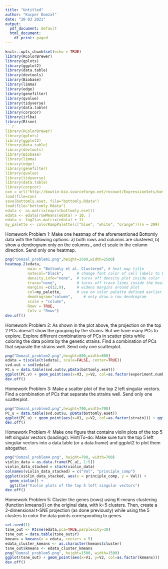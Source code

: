 ---
title: "Untitled"
author: "Kacper Domżał"
date: "20 03 2021"
output:
  pdf_document: default
  html_document:
    df_print: paged
---

```{r setup, include=FALSE}
knitr::opts_chunk$set(echo = TRUE)
library(RColorBrewer)
library(gplots)
library(ggplot2)
library(data.table)
library(devtools)
library(Biobase)
library(limma)
library(edge)
library(genefilter)
library(qvalue)
library(tidyverse)
library(data.table)
library(corpcor)
library(irlba)
library(Rtsne)
```{r dataandmodule, echo=FALSE}
library(RColorBrewer)
library(gplots)
library(ggplot2)
library(data.table)
library(devtools)
library(Biobase)
library(limma)
library(edge)
library(genefilter)
library(qvalue)
library(tidyverse)
library(data.table)
library(corpcor)
con = url("http://bowtie-bio.sourceforge.net/recount/ExpressionSets/bottomly_eset.RData")
load(file=con)
save(bottomly.eset, file="bottomly.Rdata")
load(file="bottomly.Rdata")
edata <- as.matrix(exprs(bottomly.eset))
edata <- edata[rowMeans(edata) > 10, ]
edata <- log2(as.matrix(edata) + 1)
my_palette <- colorRampPalette(c("blue", "white", "orange"))(n = 299)
```



Homework Problem 1: Make one heatmap of the aforementioned Bottomly data with 
the following options:
a) both rows and columns are clustered, 
b) show a dendrogram only on the columns., 
and c) scale in the column direction. Send only one heatmap. 
```{r problem1}
png("Domzal_problem1.png",height=2500,width=2500)
heatmap.2(edata,
          main = "Bottomly et al. Clustered", # heat map title
          notecol="black",      # change font color of cell labels to black
          density.info="none",  # turns off density plot inside color legend
          trace="none",         # turns off trace lines inside the heat map
          margins =c(12,9),     # widens margins around plot
          col=my_palette,       # use on color palette defined earlier 
          dendrogram="column",     # only draw a row dendrogram
          scale = "column",
          Rowv = TRUE,
          Colv = "Rowv")
dev.off()
```

Homework Problem 2: As shown in the plot above, the projection on the top 2 PCs doesn’t show the 
grouping by the strains. But we have many PCs to explore. Explore different combinations of PCs in scatter plots
while coloring the data points by the genetic strains. 
Find a combination of PCs that separate the strains well. Send only one scatterplot.
```{r problem2}
png("Domzal_problem2.png",height=800,width=800)
edata = t(scale(t(edata), scale=FALSE, center=TRUE))
svd.out = svd(edata)
PC.v = data.table(svd.out$v,pData(bottomly.eset))
ggplot(PC.v) + geom_point(aes(x=V3, y=V2, col=as.factor(experiment.number)))
dev.off()
```

Homework Problem 3: Make a scatter plot of the top 2 left singular vectors.
Find a combination of PCs that separate the strains well. Send only one scatterplot.
```{r problem3}
png("Domzal_problem3.png",height=700,width=700)
PC_u = data.table(svd.out$u, pData(bottomly.eset)) 
ggplot(PC_u) + geom_point(aes(x=V1, y=V2, col=as.factor(strain))) + ggtitle("Scatter plot of the top 2 left singular vectors") 
dev.off()

```


Homework Problem 4: Make one figure that contains violin plots of the top 5 left singular vectors (loadings). 
Hint/To-do: Make sure turn the top 5 left singular vectors into a data.table (or a data.frame) and 
ggplot2 to plot them altogether.
```{r problem4}
png("Domzal_problem4.png", height=700, width=700)
violin_data = as.data.frame(PC_u[, 1:5])  
violin_data_stacked = stack(violin_data)  
colnames(violin_data_stacked) = c("Val", "principle_comp")  
ggplot(violin_data_stacked, aes(x = principle_comp, y = Val)) +  
  geom_violin() + 
  ggtitle("Violin plots of the top 5 left singular vectors")
dev.off()

```

Homework Problem 5: Cluster the genes (rows) using K-means clustering (function kmeans()) 
on the original data, with k=5 clusters. Then, create a 2-dimensional t-SNE projection 
(as done previously) while using the 5 clusters to color the data points corresponding to genes.
```{r problem5}
set.seed(1)
tsne_out <- Rtsne(edata,pca=TRUE,perplexity=30)
tsne_out = data.table(tsne_out$Y)
kmeans = kmeans(x = edata, centers = 5)
edata_cluster_kmeans <- as.character(kmeans$cluster)
tsne_out$kmeans <- edata_cluster_kmeans
png("Domzal_problem5.png", height=1500, width=1500)
ggplot(tsne_out) + geom_point(aes(x=V1, y=V2, col=as.factor(kmeans)))
dev.off()

```


